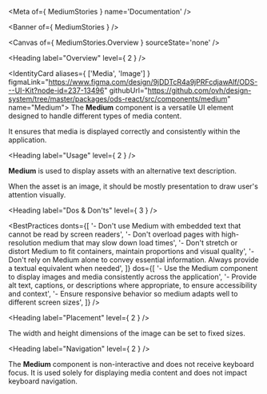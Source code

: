 
<Meta of={ MediumStories } name='Documentation' />

<Banner of={ MediumStories } />

<Canvas of={ MediumStories.Overview } sourceState='none' />

<Heading label="Overview" level={ 2 } />

<IdentityCard aliases={ ['Media', 'Image'] }
              figmaLink="https://www.figma.com/design/9jDDTcR4a9jPRFcdjawAlf/ODS---UI-Kit?node-id=237-13496"
              githubUrl="https://github.com/ovh/design-system/tree/master/packages/ods-react/src/components/medium"
              name="Medium">
  The **Medium** component is a versatile UI element designed to handle different types of media content.

  It ensures that media is displayed correctly and consistently within the application.
</IdentityCard>

<Heading label="Usage" level={ 2 } />

**Medium** is used to display assets with an alternative text description.

When the asset is an image, it should be mostly presentation to draw user's attention visually.

<Heading label="Dos & Don'ts" level={ 3 } />

<BestPractices
  donts={[
    '- Don\'t use Medium with embedded text that cannot be read by screen readers',
    '- Don\'t overload pages with high-resolution medium that may slow down load times',
    '- Don\'t stretch or distort Medium to fit containers, maintain proportions and visual quality',
    '- Don\'t rely on Medium alone to convey essential information. Always provide a textual equivalent when needed',
  ]}
  dos={[
    '- Use the Medium component to display images and media consistently across the application',
    '- Provide alt text, captions, or descriptions where appropriate, to ensure accessibility and context',
    '- Ensure responsive behavior so medium adapts well to different screen sizes',
  ]}
/>

<Heading label="Placement" level={ 2 } />

The width and height dimensions of the image can be set to fixed sizes.

<Heading label="Navigation" level={ 2 } />

The **Medium** component is non-interactive and does not receive keyboard focus. It is used solely for displaying media content and does not impact keyboard navigation.
